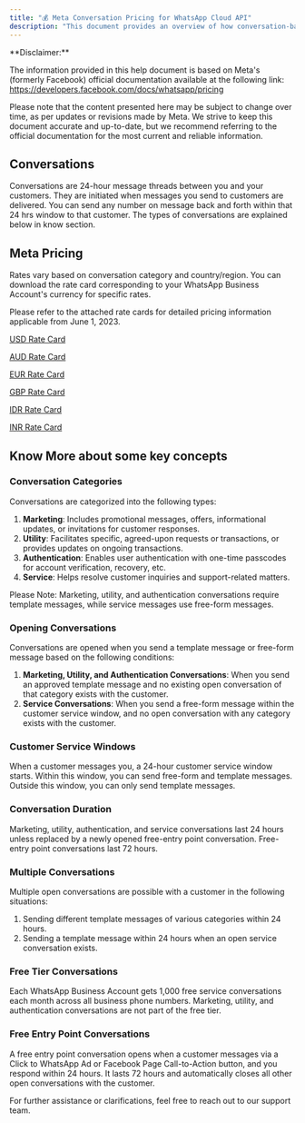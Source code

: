 ```yaml
---
title: "💰 Meta Conversation Pricing for WhatsApp Cloud API"
description: "This document provides an overview of how conversation-based pricing works on the WhatsApp Business Platform."
---
```


<Info>
  **Disclaimer:**

  The information provided in this help document is based on Meta's (formerly Facebook) official documentation available at the following link: https://developers.facebook.com/docs/whatsapp/pricing

  Please note that the content presented here may be subject to change over time, as per updates or revisions made by Meta. We strive to keep this document accurate and up-to-date, but we recommend referring to the official documentation for the most current and reliable information.
</Info>

## **Conversations**

Conversations are 24-hour message threads between you and your customers. They are initiated when messages you send to customers are delivered. You can send any number on message back and forth within that 24 hrs window to that customer. The types of conversations are explained below in know section.

## **Meta Pricing**

Rates vary based on conversation category and country/region. You can download the rate card corresponding to your WhatsApp Business Account's currency for specific rates.

Please refer to the attached rate cards for detailed pricing information applicable from June 1, 2023.

[USD Rate Card](https://scontent-bom1-1.xx.fbcdn.net/v/t39.8562-6/343340495_556945759927254_5506526186653119432_n.csv?_nc_cat=103&ccb=1-7&_nc_sid=ae5e01&_nc_ohc=ZY_dzpb7ryoAX9Mx_7_&_nc_ht=scontent-bom1-1.xx&oh=00_AfC9QY9nz38nNeaB_udN4n6iP56v84XU93P8PNCZ2vWyUA&oe=64C64410)

[AUD Rate Card](https://scontent-bom1-1.xx.fbcdn.net/v/t39.8562-6/343403527_1399085574161257_7957938098203512225_n.csv?_nc_cat=106&ccb=1-7&_nc_sid=ae5e01&_nc_ohc=0dHshAZqMrEAX9p00FX&_nc_ht=scontent-bom1-1.xx&oh=00_AfDuRa3CuJLJEUSBG4QPlqEZnGYLSbxRnbfIiSmLFaSXbQ&oe=64C506A9)

[EUR Rate Card](https://scontent-bom1-2.xx.fbcdn.net/v/t39.8562-6/343404204_769125344863137_605638969643820424_n.csv?_nc_cat=107&ccb=1-7&_nc_sid=ae5e01&_nc_ohc=EhgOypr55u4AX9UOybB&_nc_ht=scontent-bom1-2.xx&oh=00_AfBixUdeavovhec0HE36zAcgIkW_LopfXcPmgqUOEkSYFQ&oe=64C5B73A)

[GBP Rate Card](https://scontent-bom1-1.xx.fbcdn.net/v/t39.8562-6/343731559_767366834741749_8464102507090895995_n.csv?_nc_cat=106&ccb=1-7&_nc_sid=ae5e01&_nc_ohc=9rvWnJg6FL0AX8E-ETD&_nc_ht=scontent-bom1-1.xx&oh=00_AfCaW3O-3vHSOkNPHsYMAqrEZxrQ1Rlyp7qiJ4WjN8HxrA&oe=64C634EC)

[IDR Rate Card](https://scontent-bom1-2.xx.fbcdn.net/v/t39.8562-6/343421428_261978626253428_5697256897143398196_n.csv?_nc_cat=100&ccb=1-7&_nc_sid=ae5e01&_nc_ohc=7rhelaufKm4AX__qm-0&_nc_ht=scontent-bom1-2.xx&oh=00_AfCmjVRJDJ7EePGmMZiMX--ARmqit7zg9IUfYvQwmLmZoQ&oe=64C50353)

[INR Rate Card](https://scontent-bom1-2.xx.fbcdn.net/v/t39.8562-6/343732105_148804091479211_1063130843090288795_n.csv?_nc_cat=109&ccb=1-7&_nc_sid=ae5e01&_nc_ohc=AQwWFyks2lgAX-cEvSt&_nc_ht=scontent-bom1-2.xx&oh=00_AfD2ucYPGtRawKYi-sSvXO_35917SMpUGYynf7Novha-nQ&oe=64C5C376)

## **Know More about some key concepts**

### **Conversation Categories**

Conversations are categorized into the following types:

1. **Marketing**: Includes promotional messages, offers, informational updates, or invitations for customer responses.
2. **Utility**: Facilitates specific, agreed-upon requests or transactions, or provides updates on ongoing transactions.
3. **Authentication**: Enables user authentication with one-time passcodes for account verification, recovery, etc.
4. **Service**: Helps resolve customer inquiries and support-related matters.

<Info>
  Please Note: Marketing, utility, and authentication conversations require template messages, while service messages use free-form messages.
</Info>

### **Opening Conversations**

Conversations are opened when you send a template message or free-form message based on the following conditions:

1. **Marketing, Utility, and Authentication Conversations**: When you send an approved template message and no existing open conversation of that category exists with the customer.
2. **Service Conversations**: When you send a free-form message within the customer service window, and no open conversation with any category exists with the customer.

### **Customer Service Windows**

When a customer messages you, a 24-hour customer service window starts. Within this window, you can send free-form and template messages. Outside this window, you can only send template messages.

### **Conversation Duration**

Marketing, utility, authentication, and service conversations last 24 hours unless replaced by a newly opened free-entry point conversation. Free-entry point conversations last 72 hours.

### **Multiple Conversations**

Multiple open conversations are possible with a customer in the following situations:

1. Sending different template messages of various categories within 24 hours.
2. Sending a template message within 24 hours when an open service conversation exists.

### **Free Tier Conversations**

Each WhatsApp Business Account gets 1,000 free service conversations each month across all business phone numbers. Marketing, utility, and authentication conversations are not part of the free tier.

### **Free Entry Point Conversations**

A free entry point conversation opens when a customer messages via a Click to WhatsApp Ad or Facebook Page Call-to-Action button, and you respond within 24 hours. It lasts 72 hours and automatically closes all other open conversations with the customer.

For further assistance or clarifications, feel free to reach out to our support team.